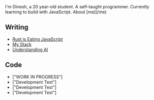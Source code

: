 
<NameTransition />
I'm Dinesh, a 20 year-old student.  
A self-taught programmer.  
Currently learning to build with JavaScript.  
About [me](/me)


## Writing

- [Rust is Eating JavaScript](/n/rust)
- [My Stack](/n/stack)
- [Understanding AI](/n/ai)

## Code
- ["WORK IN PROGRESS"]
- ["Development Test"]
- ["Development Test"]
- ["Development Test"]